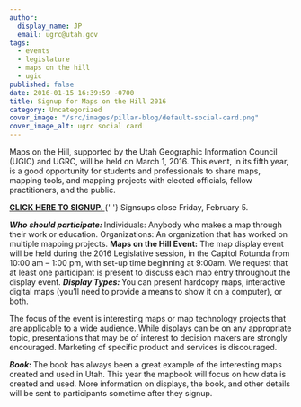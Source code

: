 ```yaml
---
author:
  display_name: JP
  email: ugrc@utah.gov
tags:
  - events
  - legislature
  - maps on the hill
  - ugic
published: false
date: 2016-01-15 16:39:59 -0700
title: Signup for Maps on the Hill 2016
category: Uncategorized
cover_image: "/src/images/pillar-blog/default-social-card.png"
cover_image_alt: ugrc social card
---
```



<p>
  Maps on the Hill, supported by the Utah Geographic Information Council (UGIC) and UGRC, will be held on March 1, 2016.
  This event, in its fifth year, is a good opportunity for students and professionals to share maps, mapping tools, and
  mapping projects with elected officials, fellow practitioners, and the public.
</p>
<p>
  <strong>
    <a href="https://docs.google.com/forms/d/1W8k87Gf6O-Oe46KLrg8Un0PIP4W9W2o3f8IzOVt4Y-A/viewform#start=invite">
      CLICK HERE TO SIGNUP.
    </a>
  </strong>{' '}
  Signsups close Friday, February 5.
</p>
<strong>
  <em>Who should participate:</em>
</strong>
Individuals: Anybody who makes a map through their work or education. Organizations: An organization that has worked on multiple
mapping projects.
<strong>Maps on the Hill Event:</strong>
The map display event will be held during the 2016 Legislative session, in the Capitol Rotunda from 10:00 am – 1:00 pm, with
set-up time beginning at 9:00am. We request that at least one participant is present to discuss each map entry throughout
the display event.
<strong>
  <em>Display Types:</em>
</strong>
You can present hardcopy maps, interactive digital maps (you’ll need to provide a means to show it on a computer), or both.
<p>
  The focus of the event is interesting maps or map technology projects that are applicable to a wide audience. While
  displays can be on any appropriate topic, presentations that may be of interest to decision makers are strongly
  encouraged. Marketing of specific product and services is discouraged.
</p>
<strong>
  <em>Book</em>:
</strong>
The book has always been a great example of the interesting maps created and used in Utah. This year the mapbook will
focus on how data is created and used. More information on displays, the book, and other details will be sent to
participants sometime after they signup.

<Contacts subject={frontmatter.title} contactKey="ugrc" />
